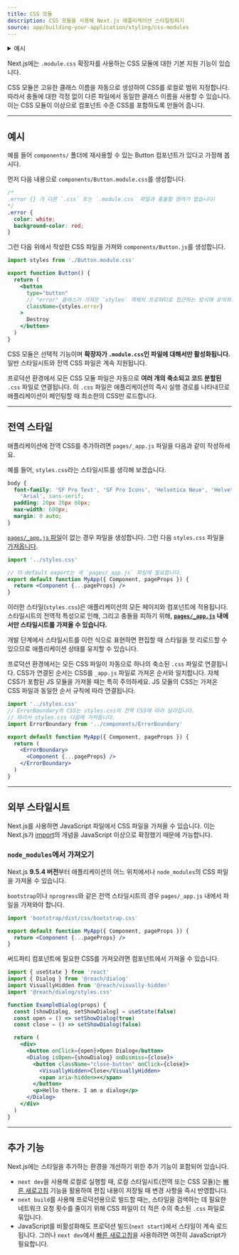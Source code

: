 ```yaml
---
title: CSS 모듈
description: CSS 모듈을 사용해 Next.js 애플리케이션 스타일링하기
source: app/building-your-application/styling/css-modules
---
```


<details>
  <summary>예시</summary>

- [기본 CSS 예시](https://github.com/vercel/next.js/tree/canary/examples/basic-css)
  </details>

Next.js에는 `.module.css` 확장자를 사용하는 CSS 모듈에 대한 기본 지원 기능이 있습니다.

CSS 모듈은 고유한 클래스 이름을 자동으로 생성하여 CSS를 로컬로 범위 지정합니다. 따라서 충돌에 대한 걱정 없이 다른 파일에서 동일한 클래스 이름을 사용할 수 있습니다. 이는 CSS 모듈이 이상으로 컴포넌트 수준 CSS를 포함하도록 만들어 줍니다.

---

## 예시

예를 들어 `components/` 폴더에 재사용할 수 있는 Button 컴포넌트가 있다고 가정해 봅시다.

먼저 다음 내용으로 `components/Button.module.css`를 생성합니다.

```css filename="Button.module.css"
/*
.error {} 가 다른 `.css` 또는 `.module.css` 파일과 충돌할 염려가 없습니다! 
*/
.error {
  color: white;
  background-color: red;
}
```

그런 다음 위에서 작성한 CSS 파일을 가져와 `components/Button.js`를 생성합니다.

```jsx filename="components/Button.js"
import styles from './Button.module.css'

export function Button() {
  return (
    <button
      type="button"
      // "error" 클래스가 가져온 `styles` 객체의 프로퍼티로 접근하는 방식에 유의하세요.
      className={styles.error}
    >
      Destroy
    </button>
  )
}
```

CSS 모듈은 선택적 기능이며 **확장자가 `.module.css`인 파일에 대해서만 활성화됩니다.** 일반 <link> 스타일시트와 전역 CSS 파일은 계속 지원됩니다.

프로덕션 환경에서 모든 CSS 모듈 파일은 자동으로 **여러 개의 축소되고 코드 분할된** `.css` 파일로 연결됩니다. 이 `.css` 파일은 애플리케이션의 즉시 실행 경로를 나타내므로 애플리케이션이 페인팅할 때 최소한의 CSS만 로드합니다.

---

## 전역 스타일

애플리케이션에 전역 CSS를 추가하려면 `pages/_app.js` 파일을 다음과 같이 작성하세요.

예를 들어, `styles.css`라는 스타일시트를 생각해 보겠습니다.

```css filename="styles.css"
body {
  font-family: 'SF Pro Text', 'SF Pro Icons', 'Helvetica Neue', 'Helvetica',
    'Arial', sans-serif;
  padding: 20px 20px 60px;
  max-width: 680px;
  margin: 0 auto;
}
```

[`pages/_app.js` 파일](https://nextjs.org/docs/pages/building-your-application/routing/custom-app)이 없는 경우 파일을 생성합니다. 그런 다음 `styles.css` 파일을 [가져옵니다](https://developer.mozilla.org/ko/docs/Web/JavaScript/Reference/Statements/import).

```jsx filename="pages/_app.js"
import '../styles.css'

// 이 default export는 새 `pages/_app.js` 파일에 필요합니다.
export default function MyApp({ Component, pageProps }) {
  return <Component {...pageProps} />
}
```

이러한 스타일(`styles.css`)은 애플리케이션의 모든 페이지와 컴포넌트에 적용됩니다. 스타일시트의 전역적 특성으로 인해, 그리고 충돌을 피하기 위해, **[`pages/_app.js`](https://nextjs.org/docs/pages/building-your-application/routing/custom-app) 내에서만 스타일시트를 가져올 수 있습니다.**

개발 단계에서 스타일시트를 이런 식으로 표현하면 편집할 때 스타일을 핫 리로드할 수 있으므로 애플리케이션 상태를 유지할 수 있습니다.

프로덕션 환경에서는 모든 CSS 파일이 자동으로 하나의 축소된 `.css` 파일로 연결됩니다. CSS가 연결된 순서는 CSS를 `_app.js` 파일로 가져온 순서와 일치합니다. 자체 CSS가 포함된 JS 모듈을 가져올 때는 특히 주의하세요. JS 모듈의 CSS는 가져온 CSS 파일과 동일한 순서 규칙에 따라 연결됩니다.

```jsx
import '../styles.css'
// ErrorBoundary의 CSS는 styles.css의 전역 CSS에 따라 달라집니다.
// 따라서 styles.css 다음에 가져옵니다.
import ErrorBoundary from '../components/ErrorBoundary'

export default function MyApp({ Component, pageProps }) {
  return (
    <ErrorBoundary>
      <Component {...pageProps} />
    </ErrorBoundary>
  )
}
```

---

## 외부 스타일시트

Next.js를 사용하면 JavaScript 파일에서 CSS 파일을 가져올 수 있습니다. 이는 Next.js가 [import](https://developer.mozilla.org/ko/docs/Web/JavaScript/Reference/Statements/import)의 개념을 JavaScript 이상으로 확장했기 때문에 가능합니다.

### `node_modules`에서 가져오기

Next.js **9.5.4 버전**부터 애플리케이션의 어느 위치에서나 `node_modules`의 CSS 파일을 가져올 수 있습니다.

`bootstrap`이나 `nprogress`와 같은 전역 스타일시트의 경우 `pages/_app.js` 내에서 파일을 가져와야 합니다.

```jsx
import 'bootstrap/dist/css/bootstrap.css'

export default function MyApp({ Component, pageProps }) {
  return <Component {...pageProps} />
}
```

써드파티 컴포넌트에 필요한 CSS를 가져오려면 컴포넌트에서 가져올 수 있습니다.

```jsx
import { useState } from 'react'
import { Dialog } from '@reach/dialog'
import VisuallyHidden from '@reach/visually-hidden'
import '@reach/dialog/styles.css'

function ExampleDialog(props) {
  const [showDialog, setShowDialog] = useState(false)
  const open = () => setShowDialog(true)
  const close = () => setShowDialog(false)

  return (
    <div>
      <button onClick={open}>Open Dialog</button>
      <Dialog isOpen={showDialog} onDismiss={close}>
        <button className="close-button" onClick={close}>
          <VisuallyHidden>Close</VisuallyHidden>
          <span aria-hidden>×</span>
        </button>
        <p>Hello there. I am a dialog</p>
      </Dialog>
    </div>
  )
}
```

---

## 추가 기능

Next.js에는 스타일을 추가하는 환경을 개선하기 위한 추가 기능이 포함되어 있습니다.

- `next dev`을 사용해 로컬로 실행할 때, 로컬 스타일시트(전역 또는 CSS 모듈)는 [빠른 새로고침](https://nextjs.org/docs/architecture/fast-refresh) 기능을 활용하여 편집 내용이 저장될 때 변경 사항을 즉시 반영합니다.
- `next build`를 사용해 프로덕션용으로 빌드할 때는, 스타일을 검색하는 데 필요한 네트워크 요청 횟수를 줄이기 위해 CSS 파일이 더 적은 수의 축소된 `.css` 파일로 묶입니다.
- JavaScript를 비활성화해도 프로덕션 빌드(`next start`)에서 스타일이 계속 로드됩니다. 그러나 `next dev`에서 [빠른 새로고침](https://nextjs.org/docs/architecture/fast-refresh)을 사용하려면 여전히 JavaScript가 필요합니다.
